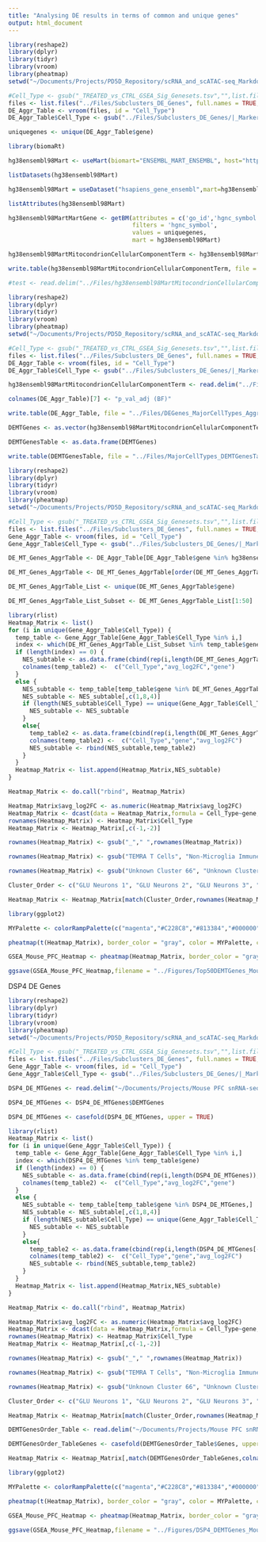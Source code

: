 ```yaml
---
title: "Analysing DE results in terms of common and unique genes"
output: html_document
---
```



```R

library(reshape2)
library(dplyr)
library(tidyr)
library(vroom)
library(pheatmap)
setwd("~/Documents/Projects/PD5D_Repository/scRNA_and_scATAC-seq_Markdowns/MTG/Full_Integration_Analysis_OutlierSamplesRemoved/scRNA-seq/Markdowns")

#Cell_Type <- gsub("_TREATED_vs_CTRL_GSEA_Sig_Genesets.tsv","",list.files("../Files/Subclusters_GSEA/"))
files <- list.files("../Files/Subclusters_DE_Genes", full.names = TRUE, pattern = "AllGenes_.*_Markers_PD_vs_HC.csv")
DE_Aggr_Table <- vroom(files, id = "Cell_Type")
DE_Aggr_Table$Cell_Type <- gsub("../Files/Subclusters_DE_Genes/|_Markers_PD_vs_HC_BF.csv|AllGenes_","",DE_Aggr_Table$Cell_Type)

```

```R

uniquegenes <- unique(DE_Aggr_Table$gene)

```


```R
library(biomaRt)

hg38ensembl98Mart <- useMart(biomart="ENSEMBL_MART_ENSEMBL", host="https://sep2019.archive.ensembl.org")

listDatasets(hg38ensembl98Mart)


```


```R

hg38ensembl98Mart = useDataset("hsapiens_gene_ensembl",mart=hg38ensembl98Mart)

listAttributes(hg38ensembl98Mart)

```


```R

hg38ensembl98MartMartGene <- getBM(attributes = c('go_id','hgnc_symbol'),
                                   filters = 'hgnc_symbol',
                                   values = uniquegenes,
                                   mart = hg38ensembl98Mart)

```


```R

hg38ensembl98MartMitocondrionCellularComponentTerm <- hg38ensembl98MartMartGene[hg38ensembl98MartMartGene$go_id %in% "GO:0005739",]

```


```R

write.table(hg38ensembl98MartMitocondrionCellularComponentTerm, file = "../Files/hg38ensembl98MartMitocondrionCellularComponentTerm.tsv", sep = "\t", quote = FALSE, row.names = FALSE)

#test <- read.delim("../Files/hg38ensembl98MartMitocondrionCellularComponentTerm.tsv", sep = "\t")

```


```R

library(reshape2)
library(dplyr)
library(tidyr)
library(vroom)
library(pheatmap)
setwd("~/Documents/Projects/PD5D_Repository/scRNA_and_scATAC-seq_Markdowns/MTG/Full_Integration_Analysis_OutlierSamplesRemoved/scRNA-seq/Markdowns")

#Cell_Type <- gsub("_TREATED_vs_CTRL_GSEA_Sig_Genesets.tsv","",list.files("../Files/Subclusters_GSEA/"))
files <- list.files("../Files/Subclusters_DE_Genes", full.names = TRUE, pattern = "All_SigGenes_.*_Markers_PD_vs_HC_BF.csv")
DE_Aggr_Table <- vroom(files, id = "Cell_Type")
DE_Aggr_Table$Cell_Type <- gsub("../Files/Subclusters_DE_Genes/|_Markers_PD_vs_HC_BF.csv|All_SigGenes_","",DE_Aggr_Table$Cell_Type)

hg38ensembl98MartMitocondrionCellularComponentTerm <- read.delim("../Files/hg38ensembl98MartMitocondrionCellularComponentTerm.tsv", sep = "\t")

```



```R

colnames(DE_Aggr_Table)[7] <- "p_val_adj (BF)"

write.table(DE_Aggr_Table, file = "../Files/DEGenes_MajorCellTypes_AggregateTable.csv", quote = FALSE, row.names = FALSE,col.names = TRUE, sep = ",")

DEMTGenes <- as.vector(hg38ensembl98MartMitocondrionCellularComponentTerm[hg38ensembl98MartMitocondrionCellularComponentTerm$hgnc_symbol %in% DE_Aggr_Table$gene,]$hgnc_symbol)

DEMTGenesTable <- as.data.frame(DEMTGenes)

write.table(DEMTGenesTable, file = "../Files/MajorCellTypes_DEMTGenesTable.csv", quote = FALSE, row.names = FALSE,col.names = TRUE, sep = ",")

```




```R

library(reshape2)
library(dplyr)
library(tidyr)
library(vroom)
library(pheatmap)
setwd("~/Documents/Projects/PD5D_Repository/scRNA_and_scATAC-seq_Markdowns/MTG/Full_Integration_Analysis_OutlierSamplesRemoved/scRNA-seq/Markdowns")

#Cell_Type <- gsub("_TREATED_vs_CTRL_GSEA_Sig_Genesets.tsv","",list.files("../Files/Subclusters_GSEA/"))
files <- list.files("../Files/Subclusters_DE_Genes", full.names = TRUE, pattern = "AllGenes_.*_Markers_PD_vs_HC.csv")
Gene_Aggr_Table <- vroom(files, id = "Cell_Type")
Gene_Aggr_Table$Cell_Type <- gsub("../Files/Subclusters_DE_Genes/|_Markers_PD_vs_HC.csv|AllGenes_","",Gene_Aggr_Table$Cell_Type)

```


```R

DE_MT_Genes_AggrTable <- DE_Aggr_Table[DE_Aggr_Table$gene %in% hg38ensembl98MartMitocondrionCellularComponentTerm$hgnc_symbol,]

DE_MT_Genes_AggrTable <- DE_MT_Genes_AggrTable[order(DE_MT_Genes_AggrTable$`p_val_adj (BF)`),]

DE_MT_Genes_AggrTable_List <- unique(DE_MT_Genes_AggrTable$gene)

DE_MT_Genes_AggrTable_List_Subset <- DE_MT_Genes_AggrTable_List[1:50]
```


```R
library(rlist)
Heatmap_Matrix <- list()
for (i in unique(Gene_Aggr_Table$Cell_Type)) {
  temp_table <- Gene_Aggr_Table[Gene_Aggr_Table$Cell_Type %in% i,]
  index <- which(DE_MT_Genes_AggrTable_List_Subset %in% temp_table$gene)
  if (length(index) == 0) {
    NES_subtable <- as.data.frame(cbind(rep(i,length(DE_MT_Genes_AggrTable_List_Subset)),DE_MT_Genes_AggrTable_List_Subset,rep(0,length(DE_MT_Genes_AggrTable_List_Subset))))
    colnames(temp_table2) <-  c("Cell_Type","avg_log2FC","gene")
  }
  else {
    NES_subtable <- temp_table[temp_table$gene %in% DE_MT_Genes_AggrTable_List_Subset,]
    NES_subtable <- NES_subtable[,c(1,8,4)]
    if (length(NES_subtable$Cell_Type) == unique(Gene_Aggr_Table$Cell_Type)){
      NES_subtable <- NES_subtable
    }
    else{
      temp_table2 <- as.data.frame(cbind(rep(i,length(DE_MT_Genes_AggrTable_List_Subset[-index])),DE_MT_Genes_AggrTable_List_Subset[-index],rep(0,length(DE_MT_Genes_AggrTable_List_Subset[-index]))))
      colnames(temp_table2) <-  c("Cell_Type","gene","avg_log2FC")
      NES_subtable <- rbind(NES_subtable,temp_table2)
    }
  }
  Heatmap_Matrix <- list.append(Heatmap_Matrix,NES_subtable)
}

Heatmap_Matrix <- do.call("rbind", Heatmap_Matrix)
```



```R
Heatmap_Matrix$avg_log2FC <- as.numeric(Heatmap_Matrix$avg_log2FC)
Heatmap_Matrix <- dcast(data = Heatmap_Matrix,formula = Cell_Type~gene,fun.aggregate = sum,value.var = "avg_log2FC")
rownames(Heatmap_Matrix) <- Heatmap_Matrix$Cell_Type
Heatmap_Matrix <- Heatmap_Matrix[,c(-1,-2)]

rownames(Heatmap_Matrix) <- gsub("_"," ",rownames(Heatmap_Matrix))

```


```R

rownames(Heatmap_Matrix) <- gsub("TEMRA T Cells", "Non-Microglia Immune Cells", rownames(Heatmap_Matrix))

rownames(Heatmap_Matrix) <- gsub("Unknown Cluster 66", "Unknown Cluster 1", rownames(Heatmap_Matrix))

Cluster_Order <- c("GLU Neurons 1", "GLU Neurons 2", "GLU Neurons 3", "GLU Neurons 4", "GLU Neurons 5", "GLU Neurons 6", "GLU Neurons 7", "GLU Neurons 8", "GLU Neurons 9", "GLU Neurons 10", "GLU Neurons 11", "GLU Neurons 12", "GLU Neurons 13", "GLU Neurons 14", "GLU Neurons 15", "GLU Neurons 16", "GLU Neurons 17", "GLU Neurons 18", "GLU Neurons 19", "GLU Neurons 20", "GABA Neurons 1", "GABA Neurons 2", "GABA Neurons 3", "GABA Neurons 4", "GABA Neurons 5", "GABA Neurons 6", "GABA Neurons 7", "GABA Neurons 8", "GABA Neurons 9", "GABA Neurons 10", "GABA Neurons 11", "GABA Neurons 12", "GABA Neurons 13", "GABA Neurons 14", "GABA Neurons 15", "Astrocytes", "Oligodendrocytes", "OPCs", "Microglia", "Endothelial Cells 1", "Endothelial Cells 2", "Non-Microglia Immune Cells", "Unknown Cluster 1")

Heatmap_Matrix <- Heatmap_Matrix[match(Cluster_Order,rownames(Heatmap_Matrix)),]

```



```R

library(ggplot2)

MYPalette <- colorRampPalette(c("magenta","#C228C8","#813384","#000000","#817E3E","#BEB72F","#FFF300"))(200)

pheatmap(t(Heatmap_Matrix), border_color = "gray", color = MYPalette, cellwidth = 10, cellheight = 10, breaks = seq(from=-0.5,to=0.5, length.out=200), cluster_cols = TRUE, cluster_rows = TRUE)

GSEA_Mouse_PFC_Heatmap <- pheatmap(Heatmap_Matrix, border_color = "gray", color = MYPalette, cellwidth = 10, cellheight = 10, breaks = seq(from=-0.5,to=0.5, length.out=200), cluster_cols = TRUE, cluster_rows = FALSE)

ggsave(GSEA_Mouse_PFC_Heatmap,filename = "../Figures/Top50DEMTGenes_Mouse_PFC_Singlets_Heatmap_Clusters_FullIntegration.pdf", device = "pdf", height = 12, width = 16, units = "in")

```



###########################################################################################



DSP4 DE Genes



```R

library(reshape2)
library(dplyr)
library(tidyr)
library(vroom)
library(pheatmap)
setwd("~/Documents/Projects/PD5D_Repository/scRNA_and_scATAC-seq_Markdowns/MTG/Full_Integration_Analysis_OutlierSamplesRemoved/scRNA-seq/Markdowns")

#Cell_Type <- gsub("_TREATED_vs_CTRL_GSEA_Sig_Genesets.tsv","",list.files("../Files/Subclusters_GSEA/"))
files <- list.files("../Files/Subclusters_DE_Genes", full.names = TRUE, pattern = "AllGenes_.*_Markers_PD_vs_HC.csv")
Gene_Aggr_Table <- vroom(files, id = "Cell_Type")
Gene_Aggr_Table$Cell_Type <- gsub("../Files/Subclusters_DE_Genes/|_Markers_PD_vs_HC.csv|AllGenes_","",Gene_Aggr_Table$Cell_Type)

```



```R

DSP4_DE_MTGenes <- read.delim("~/Documents/Projects/Mouse PFC snRNA-seq/Mouse_Full_Integration_DSP4_split/Files/Clusters_DEMTGenesTable_DSP4_Split.csv")

DSP4_DE_MTGenes <- DSP4_DE_MTGenes$DEMTGenes

DSP4_DE_MTGenes <- casefold(DSP4_DE_MTGenes, upper = TRUE)

```



```R
library(rlist)
Heatmap_Matrix <- list()
for (i in unique(Gene_Aggr_Table$Cell_Type)) {
  temp_table <- Gene_Aggr_Table[Gene_Aggr_Table$Cell_Type %in% i,]
  index <- which(DSP4_DE_MTGenes %in% temp_table$gene)
  if (length(index) == 0) {
    NES_subtable <- as.data.frame(cbind(rep(i,length(DSP4_DE_MTGenes)),DSP4_DE_MTGenes,rep(0,length(DSP4_DE_MTGenes))))
    colnames(temp_table2) <-  c("Cell_Type","avg_log2FC","gene")
  }
  else {
    NES_subtable <- temp_table[temp_table$gene %in% DSP4_DE_MTGenes,]
    NES_subtable <- NES_subtable[,c(1,8,4)]
    if (length(NES_subtable$Cell_Type) == unique(Gene_Aggr_Table$Cell_Type)){
      NES_subtable <- NES_subtable
    }
    else{
      temp_table2 <- as.data.frame(cbind(rep(i,length(DSP4_DE_MTGenes[-index])),DSP4_DE_MTGenes[-index],rep(0,length(DSP4_DE_MTGenes[-index]))))
      colnames(temp_table2) <-  c("Cell_Type","gene","avg_log2FC")
      NES_subtable <- rbind(NES_subtable,temp_table2)
    }
  }
  Heatmap_Matrix <- list.append(Heatmap_Matrix,NES_subtable)
}

Heatmap_Matrix <- do.call("rbind", Heatmap_Matrix)
```



```R
Heatmap_Matrix$avg_log2FC <- as.numeric(Heatmap_Matrix$avg_log2FC)
Heatmap_Matrix <- dcast(data = Heatmap_Matrix,formula = Cell_Type~gene,fun.aggregate = sum,value.var = "avg_log2FC")
rownames(Heatmap_Matrix) <- Heatmap_Matrix$Cell_Type
Heatmap_Matrix <- Heatmap_Matrix[,c(-1,-2)]

rownames(Heatmap_Matrix) <- gsub("_"," ",rownames(Heatmap_Matrix))

```


```R

rownames(Heatmap_Matrix) <- gsub("TEMRA T Cells", "Non-Microglia Immune Cells", rownames(Heatmap_Matrix))

rownames(Heatmap_Matrix) <- gsub("Unknown Cluster 66", "Unknown Cluster 1", rownames(Heatmap_Matrix))

Cluster_Order <- c("GLU Neurons 1", "GLU Neurons 2", "GLU Neurons 3", "GLU Neurons 4", "GLU Neurons 5", "GLU Neurons 6", "GLU Neurons 7", "GLU Neurons 8", "GLU Neurons 9", "GLU Neurons 10", "GLU Neurons 11", "GLU Neurons 12", "GLU Neurons 13", "GLU Neurons 14", "GLU Neurons 15", "GLU Neurons 16", "GLU Neurons 17", "GLU Neurons 18", "GLU Neurons 19", "GLU Neurons 20", "GABA Neurons 1", "GABA Neurons 2", "GABA Neurons 3", "GABA Neurons 4", "GABA Neurons 5", "GABA Neurons 6", "GABA Neurons 7", "GABA Neurons 8", "GABA Neurons 9", "GABA Neurons 10", "GABA Neurons 11", "GABA Neurons 12", "GABA Neurons 13", "GABA Neurons 14", "GABA Neurons 15", "Astrocytes", "Oligodendrocytes", "OPCs", "Microglia", "Endothelial Cells 1", "Endothelial Cells 2", "Non-Microglia Immune Cells", "Unknown Cluster 1")

Heatmap_Matrix <- Heatmap_Matrix[match(Cluster_Order,rownames(Heatmap_Matrix)),]

DEMTGenesOrder_Table <- read.delim("~/Documents/Projects/Mouse PFC snRNA-seq/Mouse_Full_Integration_DSP4_split/Files/DEMTGenesOrder.tsv")

DEMTGenesOrder_TableGenes <- casefold(DEMTGenesOrder_Table$Genes, upper = TRUE)

Heatmap_Matrix <- Heatmap_Matrix[,match(DEMTGenesOrder_TableGenes,colnames(Heatmap_Matrix))]

```



```R

library(ggplot2)

MYPalette <- colorRampPalette(c("magenta","#C228C8","#813384","#000000","#817E3E","#BEB72F","#FFF300"))(200)

pheatmap(t(Heatmap_Matrix), border_color = "gray", color = MYPalette, cellwidth = 10, cellheight = 10, breaks = seq(from=-0.5,to=0.5, length.out=200), cluster_cols = TRUE, cluster_rows = TRUE)

GSEA_Mouse_PFC_Heatmap <- pheatmap(Heatmap_Matrix, border_color = "gray", color = MYPalette, cellwidth = 10, cellheight = 10, breaks = seq(from=-0.5,to=0.5, length.out=200), cluster_cols = FALSE, cluster_rows = FALSE)

ggsave(GSEA_Mouse_PFC_Heatmap,filename = "../Figures/DSP4_DEMTGenes_Mouse_PFC_Singlets_Heatmap_Clusters_FullIntegration.pdf", device = "pdf", height = 12, width = 12, units = "in")

```

